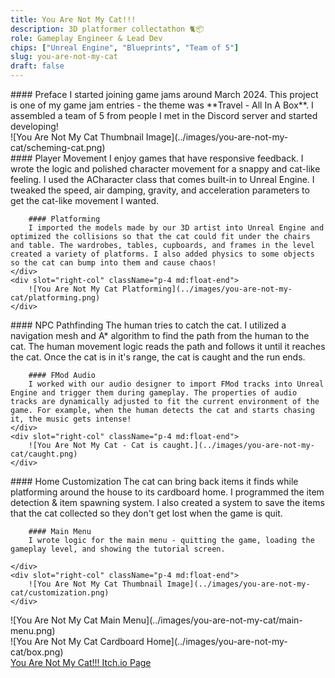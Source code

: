 ```yaml
---
title: You Are Not My Cat!!!
description: 3D platformer collectathon 🐈📦
role: Gameplay Engineer & Lead Dev
chips: ["Unreal Engine", "Blueprints", "Team of 5"]
slug: you-are-not-my-cat
draft: false
---
```



<TwoColumn>
    <div slot="left-col">
        #### Preface
        I started joining game jams around March 2024. This project is one of my game jam entries - the theme was **Travel - All In A Box**. I assembled a team of 5 from people I met in the Discord server and started developing!
    </div>
    <div slot="right-col" className="p-4 md:float-end">
        ![You Are Not My Cat Thumbnail Image](../images/you-are-not-my-cat/scheming-cat.png)
    </div>
</TwoColumn>


<TwoColumn>
    <div slot="left-col">
        #### Player Movement
        I enjoy games that have responsive feedback. I wrote the logic and polished character movement for a snappy and cat-like feeling. I used the ACharacter class that comes built-in to Unreal Engine. I tweaked the speed, air damping, gravity, and acceleration parameters to get the cat-like movement I wanted.  

        #### Platforming
        I imported the models made by our 3D artist into Unreal Engine and optimized the collisions so that the cat could fit under the chairs and table. The wardrobes, tables, cupboards, and frames in the level created a variety of platforms. I also added physics to some objects so the cat can bump into them and cause chaos! 
    </div>
    <div slot="right-col" className="p-4 md:float-end">
        ![You Are Not My Cat Platforming](../images/you-are-not-my-cat/platforming.png)
    </div>
</TwoColumn>

<TwoColumn>
    <div slot="left-col">
        #### NPC Pathfinding
        The human tries to catch the cat. I utilized a navigation mesh and A* algorithm to find the path from the human to the cat. The human movement logic reads the path and follows it until it reaches the cat. Once the cat is in it's range, the cat is caught and the run ends.  

        #### FMod Audio
        I worked with our audio designer to import FMod tracks into Unreal Engine and trigger them during gameplay. The properties of audio tracks are dynamically adjusted to fit the current environment of the game. For example, when the human detects the cat and starts chasing it, the music gets intense!
    </div>
    <div slot="right-col" className="p-4 md:float-end">
        ![You Are Not My Cat - Cat is caught.](../images/you-are-not-my-cat/caught.png)            
    </div>
</TwoColumn>

<TwoColumn>
    <div slot="left-col">
        #### Home Customization
        The cat can bring back items it finds while platforming around the house to its cardboard home. I programmed the item detection & item spawning system. I also created a system to save the items that the cat collected so they don't get lost when the game is quit.

        #### Main Menu
        I wrote logic for the main menu - quitting the game, loading the gameplay level, and showing the tutorial screen.

    </div>
    <div slot="right-col" className="p-4 md:float-end">
        ![You Are Not My Cat Thumbnail Image](../images/you-are-not-my-cat/customization.png)
    </div>
</TwoColumn>

<TwoColumn>
    <div slot="left-col" class="py-4">
        ![You Are Not My Cat Main Menu](../images/you-are-not-my-cat/main-menu.png)
    </div>
    <div slot="right-col" className="p-4 md:float-end">
        ![You Are Not My Cat Cardboard Home](../images/you-are-not-my-cat/box.png)
    </div>
</TwoColumn>





<div class="pt-4">
    <a target="_blank" rel="noopener noreferrer" href="https://haft-indie.itch.io/you-are-not-my-cat">You Are Not My Cat!!! Itch.io Page</a>
</div>